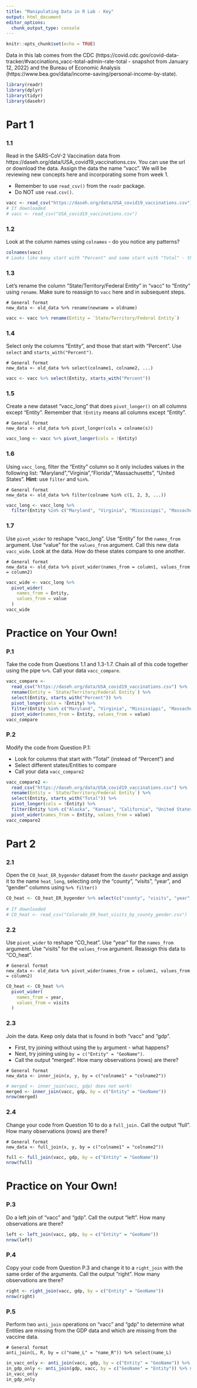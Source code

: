 ```yaml
---
title: "Manipulating Data in R Lab - Key"
output: html_document
editor_options: 
  chunk_output_type: console
---
```


```r
knitr::opts_chunk$set(echo = TRUE)
```

Data in this lab comes from the CDC (https://covid.cdc.gov/covid-data-tracker/#vaccinations_vacc-total-admin-rate-total - snapshot from January 12, 2022) and the Bureau of Economic Analysis (https://www.bea.gov/data/income-saving/personal-income-by-state).

```r
library(readr)
library(dplyr)
library(tidyr)
library(dasehr)
```

# Part 1

### 1.1

Read in the SARS-CoV-2 Vaccination data from https://daseh.org/data/USA_covid19_vaccinations.csv. You can use the url or download the data. Assign the data the name "vacc". We will be reviewing new concepts here and incorporating some from week 1. 

-  Remember to use `read_csv()` from the `readr` package.
-  Do NOT use `read.csv()`.

```r
vacc <- read_csv("https://daseh.org/data/USA_covid19_vaccinations.csv")
# If downloaded
# vacc <- read_csv("USA_covid19_vaccinations.csv")
```

### 1.2

Look at the column names using `colnames` - do you notice any patterns?

```r
colnames(vacc)
# Looks like many start with "Percent" and some start with "Total" - this indicates there are different units of measure for these different variables!
```

### 1.3

Let's rename the column "State/Territory/Federal Entity" in "vacc" to "Entity" using `rename`. Make sure to reassign to `vacc` here and in subsequent steps.

```
# General format
new_data <- old_data %>% rename(newname = oldname)
```

```r
vacc <- vacc %>% rename(Entity = `State/Territory/Federal Entity`)
```

### 1.4

Select only the columns "Entity", and those that start with "Percent". Use `select` and `starts_with("Percent")`. 

```
# General format
new_data <- old_data %>% select(colname1, colname2, ...)
```

```r
vacc <- vacc %>% select(Entity, starts_with("Percent"))
```

### 1.5

Create a new dataset "vacc_long" that does `pivot_longer()` on all columns except "Entity". Remember that `!Entity` means all columns except "Entity".

```
# General format
new_data <- old_data %>% pivot_longer(cols = colname(s))
```

```r
vacc_long <- vacc %>% pivot_longer(cols = !Entity)
```

### 1.6

Using `vacc_long`, filter the "Entity" column so it only includes values in the following list: "Maryland","Virginia","Florida","Massachusetts", "United States". **Hint**: use `filter` and `%in%`.

```
# General format
new_data <- old_data %>% filter(colname %in% c(1, 2, 3, ...))
```

```r
vacc_long <- vacc_long %>%
  filter(Entity %in% c("Maryland", "Virginia", "Mississippi", "Massachusetts", "United States"))
```

### 1.7

Use `pivot_wider` to reshape "vacc_long". Use "Entity" for the `names_from` argument. Use "value" for the `values_from` argument. Call this new data `vacc_wide`. Look at the data. How do these states compare to one another.

```
# General format
new_data <- old_data %>% pivot_wider(names_from = column1, values_from = column2)
```

```r
vacc_wide <- vacc_long %>%
  pivot_wider(
    names_from = Entity,
    values_from = value
  )
vacc_wide
```


# Practice on Your Own!

### P.1

Take the code from Questions 1.1 and 1.3-1.7. Chain all of this code together using the pipe ` %>% `. Call your data `vacc_compare`.

```r
vacc_compare <-
  read_csv("https://daseh.org/data/USA_covid19_vaccinations.csv") %>%
  rename(Entity = `State/Territory/Federal Entity`) %>%
  select(Entity, starts_with("Percent")) %>%
  pivot_longer(cols = !Entity) %>%
  filter(Entity %in% c("Maryland", "Virginia", "Mississippi", "Massachusetts", "United States")) %>%
  pivot_wider(names_from = Entity, values_from = value)
vacc_compare
```

### P.2

Modify the code from Question P.1:

-  Look for columns that start with "Total" (instead of "Percent") and 
-  Select different states/Entities to compare
-  Call your data `vacc_compare2`

```r
vacc_compare2 <-
  read_csv("https://daseh.org/data/USA_covid19_vaccinations.csv") %>%
  rename(Entity = `State/Territory/Federal Entity`) %>%
  select(Entity, starts_with("Total")) %>%
  pivot_longer(cols = !Entity) %>%
  filter(Entity %in% c("Alaska", "Kansas", "California", "United States")) %>%
  pivot_wider(names_from = Entity, values_from = value)
vacc_compare2
```


# Part 2

### 2.1

Open the `CO_heat_ER_bygender` dataset from the `dasehr` package and assign it to the name `heat_long`, selecting only the "county", "visits", "year", and "gender" columns using `%>% filter()`


```r
CO_heat <- CO_heat_ER_bygender %>% select(c("county", "visits", "year", "gender"))
  
# If downloaded
# CO_heat <- read_csv("Colorado_ER_heat_visits_by_county_gender.csv")
```

### 2.2

Use `pivot_wider` to reshape "CO_heat". Use "year" for the `names_from` argument. Use "visits" for the `values_from` argument. Reassign this data to "CO_heat".

```
# General format
new_data <- old_data %>% pivot_wider(names_from = column1, values_from = column2)
```

```r
CO_heat <- CO_heat %>%
  pivot_wider(
    names_from = year,
    values_from = visits
  )
```

### 2.3

Join the data. Keep only data that is found in both "vacc" and "gdp". 

- First, try joining without using the `by` argument - what happens? 
- Next, try joining using `by = c("Entity" = "GeoName")`. 
- Call the output "merged". How many observations (rows) are there?

```
# General format
new_data <- inner_join(x, y, by = c("colname1" = "colname2"))
```

```r
# merged <- inner_join(vacc, gdp) does not work!
merged <- inner_join(vacc, gdp, by = c("Entity" = "GeoName"))
nrow(merged)
```

### 2.4

Change your code from Question 10 to do a `full_join.` Call the output "full". How many observations (rows) are there?

```
# General format
new_data <- full_join(x, y, by = c("colname1" = "colname2"))
```

```r
full <- full_join(vacc, gdp, by = c("Entity" = "GeoName"))
nrow(full)
```


# Practice on Your Own!

### P.3

Do a left join of "vacc" and "gdp". Call the output "left". How many observations are there?

```r
left <- left_join(vacc, gdp, by = c("Entity" = "GeoName"))
nrow(left)
```

### P.4

Copy your code from Question P.3 and change it to a `right_join` with the same order of the arguments. Call the output "right". How many observations are there?

```r
right <- right_join(vacc, gdp, by = c("Entity" = "GeoName"))
nrow(right)
```

### P.5

Perform two `anti_join` operations on "vacc" and "gdp" to determine what Entities are missing from the GDP data and which are missing from the vaccine data.

```
# General format
anti_join(L, R, by = c("name_L" = "name_R")) %>% select(name_L)
```

```r
in_vacc_only <- anti_join(vacc, gdp, by = c("Entity" = "GeoName")) %>% select(Entity)
in_gdp_only <- anti_join(gdp, vacc, by = c("GeoName" = "Entity")) %>% select(GeoName)
in_vacc_only
in_gdp_only
```
